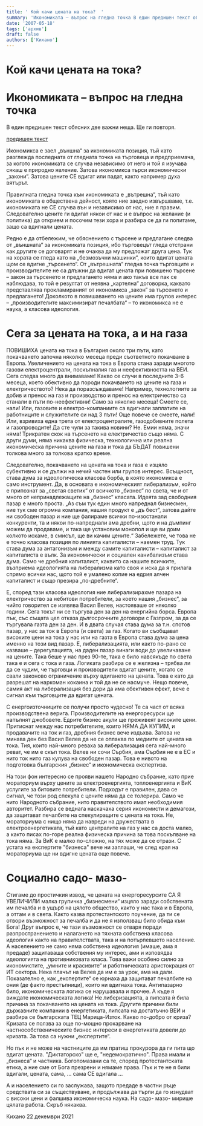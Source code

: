 ```yaml
---
title: ' Кой качи цената на тока?  '
summary: 'Икономиката – въпрос на гледна точка В един предишен текст обясних две важни неща. Ще ги повторя....'
date: '2007-05-18'
tags: ['архив']
draft: false
authors: ['Кихано']
---
```


# Кой качи цената на тока?

# Икономиката – въпрос на гледна точка

В един предишен текст обясних две важни неща. Ще ги повторя.

[предишен текст](Inflacia.html)

Икономикса е заел „външна“ за икономиката позиция, тъй като разглежда последната от гледната точка на търговеца и предприемача, за когото икономиката се случва независимо от него и той я изучава сякаш е природно явление. Затова икономикса търси икономически „закони“. Затова цените СЕ вдигат или падат, както например духа вятърът.

Правилната гледна точка към икономиката е „вътрешна“, тъй като икономиката е обществена дейност, която ние заедно извършваме, т.е. икономиката не СЕ случва вън и независимо от нас, ние я правим. Следователно цените ги вдигат някои от нас и е въпрос на желание (и политика) да открием и посочим тези хора и разбира се да ги попитаме, защо са вдигнали цената.

Редно е да отбележим, че обяснението с търсене и предлагане следва от „външната“ за икономиката позиция, ибо търговецът гледа отстрани как другите се договарят и не очаква да му предложат друга цена. Тук на хората се гледа като на „безмозъчни машинки“, които вдигат цената щом се вдигне „търсенето“. От „вътрешната“ гледна точка търговците и производителите не са длъжни да вдигат цената при повишено търсене – закон за търсенето и предлагането няма и ако такъв все пак се наблюдава, то той е резултат от неявна „картелна“ договорка, каквато представлява прокламираният от икономикса „закон“ за търсенето и предлагането! Доколкото в повишаването на цените има групов интерес – „производителите максимизират печалбата“ – то икономикса не е наука, а класова идеология.

# Сега за цената на тока, а и на газа

ПОВИШИХА цената на тока в България около три пъти, като покачването започна няколко месеца преди съответното покачване в Европа. Увеличението на цената на тока в Европа стана заради многото газови електроцентрали, поскъпналия газ и неефективността на ВЕИ. Сега следва много да внимаваме! Какво се случи в последните 3-6 месеца, което обективно да породи покачването на цените на газа и електричеството? Нека да поразсъждаваме! Например, технологиите за добив и пренос на газ и производство и пренос на електричество са станали в пъти по-неефективни! Само за няколко месеца! Смеете се, нали! Или, газовите и електро-компаниите са вдигнали заплатите на работниците и служителите си над 3 пъти! Още повече се смеете, нали! Или, взривиха една трета от електроцентралите, газодобивните полета и газопроводите! Да сте чули за такива новини? Не. Емии няма, значи няма! Трикратен скок на търсенето на електричество също няма. С други думи, няма никаква физическа, технологична или реална икономическа причина цените на газа и тока да БЪДАТ повишени толкова много за толкова кратко време.

Следователно, покачването на цената на тока и газа е изцяло субективно и се дължи на нечий частен или групов интерес. Всъщност, става дума за идеологическа класова борба, в която икономикса е само инструмент. Да, в основата е икономическият либерализъм, който е припознат за „светая светих“ от всичкото „бизнес“ по света, че и от много от непринадлежащите на „бизнес“ класата. Идеята зад свободния пазар е много проста. „Аз съм тук един много напреднал бизнесмен, ние тук сме огромна компания, нашия продукт е „дъ бест“, затова дайте ни свободен пазар и ние ще фалираме всички по-изостанали конкуренти, та и някои по-напреднали ама дребни, щото и на дъмпинг можем да продаваме, и така ще установим монопол и ще ви доим колкото искаме, в смисъл, ще ви качим цените.“ Забележете, че това не е точно класова позиция по линията капиталисти – наемен труд. Тук става дума за антагонизъм и между самите капиталисти – капиталист за капиталиста е вълк. За икономически и социален канибализъм става дума. Само че дребния капиталист, каквито са нашите всичките, възприема идеологията на либерализма като своя и иска да я прилага спрямо всички нас, щото той е умалено копие на едрия алчен капиталист и също презира „по-дребните“.

Е, според тази класова идеология ние либерализирахме пазара на електричество за небитови потребители, за което нашия „бизнес“, за чийто говорител се изявява Васил Велев, настояваше от няколко години. Сега токът ни се търгува ден за ден на енергийна борса. Европа пък, със същата цел отказа дългосрочните договори с Газпром, за да се търгувала газта ден за ден. И в двата случая става дума за т.н. спотов пазар, у нас за ток в Европа (и света) за газ. Когато ви съобщават високите цени на тока у нас или на газта в Европа става дума за цена именно на този вид пазар. Е, либерализацията, или както по-рано се казваше – дерегулацията, на даден пазар винаги води до увеличаване на цените. Така беше у нас през 90-те, така е било навсякъде по света така е и сега с тока и газа. Логиката разбира се е желязна – трябва ли да се чудим, че търговци и производители вдигат цените, когато се свали законово ограничение върху вдигането на цената. Това е като да разрешат на наркоман кокаина и той да не се насмуче. Нещо повече, самия акт на либерализация без дори да има обективен ефект, вече е сигнал към търговците да вдигат цената.

С енергоизточниците се получи просто чудесно! Те са част от всяка производствена верига. Производителите на енергоресурси ще напълнят джобовете. Едрите бизнес акули ще преживеят високите цени. Притиснат между нас потребителите, които НЯМА ДА КУПИМ, и продавачите на ток и газ, дребния бизнес вече издъхва. Затова не минава ден без Васил Велев да не се оплаква по медиите от цената на тока. Тия, които най-много реваха за либерализация сега най-много реват, че им е скъп тока. Велев ни сочи Сърбия, ама Сърбия не е в ЕС и нито ток нито газ купува на свободен пазар. Това е нивото на подготовка българския „бизнес“ и икономическа експертиза.

На този фон интересно се прояви нашето Народно събрание, като прие мораториум върху цените за електроенергията, топлоенергията и ВиК услугите за битовите потребители. Подходът е правилен, дава се сигнал, че този род спекула с цените няма да се толерира. Само че нито Народното събрание, нито правителството имат необходимия авторитет. Разбира се веднага наскачаха серия икономисти и демагози, да защитават печалбите на спекулиращите с цената на тока. Не, мораториума с нищо няма да навреди на дружествата в електроенергетиката, тъй като централите на газ у нас са доста малко, а както писах по-горе реална физическа причина за това поскъпване на тока няма. За ВиК е малко по-сложно, на тях може да се отрази. С устата на експертите "бизнеса" вече ни заплаши, че след края на мораториума ще ни вдигне цената още повече.

# Социално садо- мазо-

Стигаме до простичкия извод, че цената на енергоресурсите СА Я УВЕЛИЧИЛИ малка групичка „бизнесмени“ изцяло заради собствената им печалба и в ущърб на цялото общество, както у нас така и в Европа, а оттам и в света. Както казва протестантското поучение, да ти се отвори възможност за печалба и да не я използваш било обида към Бога! Друг въпрос е, че тази възможност се отваря поради разпространението и налагането на тяхната собствена класова идеология както на правителствата, така и на потърпевшето население. А населението не само няма собствена идеология (имаше, ама я предаде) защитаваща собствения му интерес, ами и изповядва идеологията на противниковата класа. Това важи особено силно за икономистите, „умните и красивите“ и работническата аристокрация от ИТ сектора. Нека плачът на Велев да им е за урок, ама на дали. Показателно е, как „експертите“ се юрнаха да защитават печалбите на ония (де факто престъпници), които ни вдигнаха тока. Антипазарно било, икономическата логика се нарушавала и прочее. А къде я виждате икономическата логика! Не либеризацията, а липсата ѝ била причина за покачването на цената на тока. Другите причини били държавните компании в енергетиката, липсата на достатъчно ВЕИ и разбира се българската ТЕЦ Марица-Изток. Какво по-добро от криза? Кризата се ползва за още по-мощно прокарване на частнособственическите бизнес интереси в енергетиката довели до кризата. За това са нужни „експертите“.

Но пък и не може на частниците да им пратиш прокурора да ги пита що вдигат цената. "Диктаторско" ще е, "недемократично". Права имали и „бизнеса“ и частника. Богопомазани са те, според протестантската етика, а ние сме от Бога презрени и нямаме права. Пък и те не я били вдигали, цената, сама, … сама СЕ вдигала …

A и населението си го заслужава, защото предаде в частни ръце средствата си за съществуване, и продължава да търпи да го изнудват с високи цени и фалшива икономическа наука. На садо- мазо- мирише цялата работа. Скръб някаква.

Кихано 22 декември 2021
